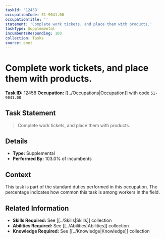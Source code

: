 ```yaml
---
taskId: '12458'
occupationCode: 51-9041.00
occupationTitle: ''
statement: 'Complete work tickets, and place them with products.'
taskType: Supplemental
incumbentsResponding: 103
collection: Tasks
source: onet
---
```

# Complete work tickets, and place them with products.

**Task ID:** 12458
**Occupation:** [[../Occupations|Occupation]] with code `51-9041.00`

## Task Statement

> Complete work tickets, and place them with products.

## Details

- **Type:** Supplemental
- **Performed By:** 103.0% of incumbents

## Context

This task is part of the standard duties performed in this occupation. The percentage indicates how common this task is among workers in the field.

## Related Information

- **Skills Required:** See [[../Skills|Skills]] collection
- **Abilities Required:** See [[../Abilities|Abilities]] collection
- **Knowledge Required:** See [[../Knowledge|Knowledge]] collection
